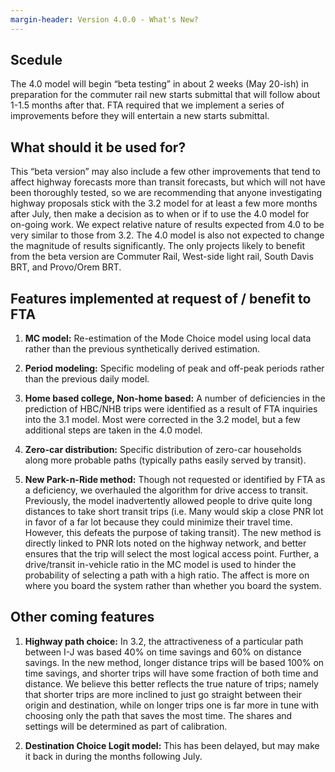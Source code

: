 ```yaml
---
margin-header: Version 4.0.0 - What's New?
---
```


## Scedule
The 4.0 model will begin “beta testing” in about 2 weeks (May 20-ish) in preparation for the commuter rail new starts submittal that will follow about 1-1.5 months after that.  FTA required that we implement a series of improvements before they will entertain a new starts submittal.  

## What should it be used for?
This “beta version” may also include a few other improvements that tend to affect highway forecasts more than transit forecasts, but which will not have been thoroughly tested, so we are recommending that anyone investigating highway proposals stick with the 3.2 model for at least a few more months after July, then make a decision as to when or if to use the 4.0 model for on-going work.  We expect relative nature of results expected from 4.0 to be very similar to those from 3.2.  The 4.0 model is also not expected to change the magnitude of results significantly.  The only projects likely to benefit from the beta version are Commuter Rail, West-side light rail, South Davis BRT, and Provo/Orem BRT.

## Features implemented at request of / benefit to FTA

1. **MC model:** Re-estimation of the Mode Choice model using local data rather than the previous synthetically derived estimation.

2. **Period modeling:** Specific modeling of peak and off-peak periods rather than the previous daily model.

3. **Home based college, Non-home based:** A number of deficiencies in the prediction of HBC/NHB trips were identified as a result of FTA inquiries into the 3.1 model.  Most were corrected in the 3.2 model, but a few additional steps are taken in the 4.0 model.

4. **Zero-car distribution:** Specific distribution of zero-car households along more probable paths (typically paths easily served by transit).

5. **New Park-n-Ride method:** Though not requested or identified by FTA as a deficiency, we overhauled the algorithm for drive access to transit.  Previously, the model inadvertently allowed people to drive quite long distances to take short transit trips (i.e. Many would skip a close PNR lot in favor of a far lot because they could minimize their travel time.  However, this defeats the purpose of taking transit).  The new method is directly linked to PNR lots noted on the highway network, and better ensures that the trip will select the most logical access point.  Further, a drive/transit in-vehicle ratio in the MC model is used to hinder the probability of selecting a path with a high ratio.  The affect is more on where you board the system rather than whether you board the system.  

## Other coming features

1. **Highway path choice:** In 3.2, the attractiveness of a particular path between I-J was based 40% on time savings and 60% on distance savings.  In the new method, longer distance trips will be based 100% on time savings, and shorter trips will have some fraction of both time and distance.  We believe this better reflects the true nature of trips; namely that shorter trips are more inclined to just go straight between their origin and destination, while on longer trips one is far more in tune with choosing only the path that saves the most time.  The shares and settings will be determined as part of calibration.

2. **Destination Choice Logit model:** This has been delayed, but may make it back in during the months following July.
